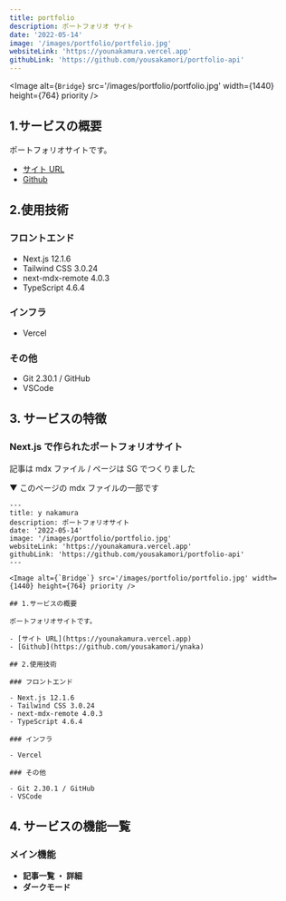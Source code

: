 ```yaml
---
title: portfolio
description: ポートフォリオ サイト
date: '2022-05-14'
image: '/images/portfolio/portfolio.jpg'
websiteLink: 'https://younakamura.vercel.app'
githubLink: 'https://github.com/yousakamori/portfolio-api'
---
```


<Image alt={`Bridge`} src='/images/portfolio/portfolio.jpg' width={1440} height={764} priority />

## 1.サービスの概要

ポートフォリオサイトです。

- [サイト URL](https://younakamura.vercel.app)
- [Github](https://github.com/yousakamori/ynaka)

## 2.使用技術

### フロントエンド

- Next.js 12.1.6
- Tailwind CSS 3.0.24
- next-mdx-remote 4.0.3
- TypeScript 4.6.4

### インフラ

- Vercel

### その他

- Git 2.30.1 / GitHub
- VSCode

## 3. サービスの特徴

### Next.js で作られたポートフォリオサイト

記事は mdx ファイル / ページは SG でつくりました

▼ このページの mdx ファイルの一部です

```md:portfolio.mdx
---
title: y nakamura
description: ポートフォリオサイト
date: '2022-05-14'
image: '/images/portfolio/portfolio.jpg'
websiteLink: 'https://younakamura.vercel.app'
githubLink: 'https://github.com/yousakamori/portfolio-api'
---

<Image alt={`Bridge`} src='/images/portfolio/portfolio.jpg' width={1440} height={764} priority />

## 1.サービスの概要

ポートフォリオサイトです。

- [サイト URL](https://younakamura.vercel.app)
- [Github](https://github.com/yousakamori/ynaka)

## 2.使用技術

### フロントエンド

- Next.js 12.1.6
- Tailwind CSS 3.0.24
- next-mdx-remote 4.0.3
- TypeScript 4.6.4

### インフラ

- Vercel

### その他

- Git 2.30.1 / GitHub
- VSCode

```

## 4. サービスの機能一覧

### メイン機能

- **記事一覧 ・ 詳細**
- **ダークモード**
